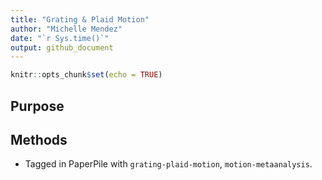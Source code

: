 ```yaml
---
title: "Grating & Plaid Motion"
author: "Michelle Mendez"
date: "`r Sys.time()`"
output: github_document
---
```


```r
knitr::opts_chunk$set(echo = TRUE)
```

## Purpose

## Methods

- Tagged in PaperPile with `grating-plaid-motion`, `motion-metaanalysis`.

